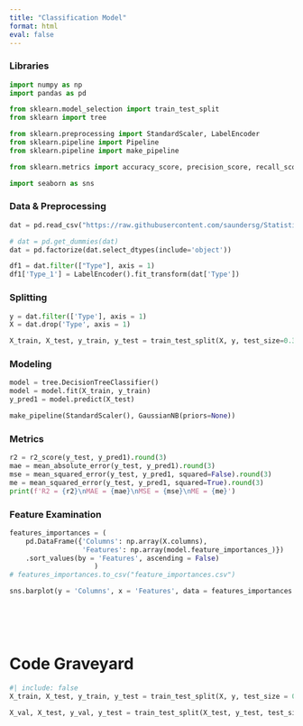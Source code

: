 ```yaml
---
title: "Classification Model"
format: html
eval: false
---
```



### Libraries
```python
import numpy as np
import pandas as pd

from sklearn.model_selection import train_test_split
from sklearn import tree

from sklearn.preprocessing import StandardScaler, LabelEncoder
from sklearn.pipeline import Pipeline
from sklearn.pipeline import make_pipeline

from sklearn.metrics import accuracy_score, precision_score, recall_score, f1_score, roc_auc_score, classification_report, confusion_matrix

import seaborn as sns
```

### Data & Preprocessing
```python
dat = pd.read_csv("https://raw.githubusercontent.com/saundersg/Statistics-Notebook/master/Data/CarPrices.csv")

# dat = pd.get_dummies(dat)
dat = pd.factorize(dat.select_dtypes(include='object'))
```

```python
df1 = dat.filter(["Type"], axis = 1)
df1['Type_1'] = LabelEncoder().fit_transform(dat['Type'])
```


### Splitting
```python
y = dat.filter(['Type'], axis = 1)
X = dat.drop('Type', axis = 1)

X_train, X_test, y_train, y_test = train_test_split(X, y, test_size=0.33, random_state=42)
```


### Modeling
```python
model = tree.DecisionTreeClassifier()
model = model.fit(X_train, y_train)
y_pred1 = model.predict(X_test)
```

```python
make_pipeline(StandardScaler(), GaussianNB(priors=None))
```



### Metrics
```python
r2 = r2_score(y_test, y_pred1).round(3)
mae = mean_absolute_error(y_test, y_pred1).round(3)
mse = mean_squared_error(y_test, y_pred1, squared=False).round(3)
me = mean_squared_error(y_test, y_pred1, squared=True).round(3)
print(f'R2 = {r2}\nMAE = {mae}\nMSE = {mse}\nME = {me}')
```

### Feature Examination 
```python
features_importances = (
    pd.DataFrame({'Columns': np.array(X.columns),
                  'Features': np.array(model.feature_importances_)})
    .sort_values(by = 'Features', ascending = False)
                     )
# features_importances.to_csv("feature_importances.csv")
```

```python
sns.barplot(y = 'Columns', x = 'Features', data = features_importances.head(10), color = "lightblue") 
```

<br><br><br>

# Code Graveyard
```python
#| include: false
X_train, X_test, y_train, y_test = train_test_split(X, y, test_size = 0.2, random_state = 314)

X_val, X_test, y_val, y_test = train_test_split(X_test, y_test, test_size = 0.5, random_state = 314)
```
